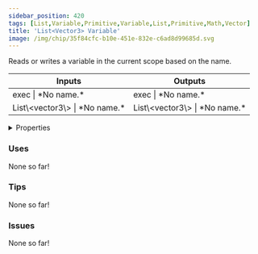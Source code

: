 ```yaml
---
sidebar_position: 420
tags: [List,Variable,Primitive,Variable,List,Primitive,Math,Vector]
title: 'List<Vector3> Variable'
image: /img/chip/35f84cfc-b10e-451e-832e-c6ad8d99685d.svg
---
```


Reads or writes a variable in the current scope based on the name.



<IChip uuid="35f84cfc-b10e-451e-832e-c6ad8d99685d"/>

<table><thead><tr><th>Inputs</th><th>Outputs</th></tr></thead><tbody><tr><td>exec | *No name.*</td><td>exec | *No name.*</td></tr><tr><td>List\&lt;vector3\&gt; | *No name.*</td><td>List\&lt;vector3\&gt; | *No name.*</td></tr></tbody></table>

<details>
  <summary>Properties</summary>
  <div>
    <div>
    <table>
      <tbody>
        <tr>
          <td>Is beta required?</td>
          <td>No</td>
        </tr>
        <tr>
          <td>Is chip a trolling risk?</td>
          <td>No</td>
        </tr>
        <tr>
          <td>Is chip a role assignment risk?</td>
          <td>No</td>
        </tr>
        <tr>
          <td>Chip UUID</td>
          <td>35f84cfc-b10e-451e-832e-c6ad8d99685d</td>
        </tr>
        <tr>
          <td>Room availability</td>
          <td>Available everywhere</td>
        </tr>
      </tbody>
    </table>
    </div>
  </div>
</details>

### Uses

None so far!

### Tips

None so far!

### Issues

None so far!